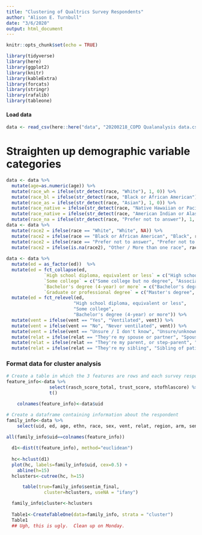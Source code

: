 ```yaml
---
title: "Clustering of Qualtrics Survey Respondents"
author: "Alison E. Turnbull"
date: "3/6/2020"
output: html_document
---
```


```r
knitr::opts_chunk$set(echo = TRUE)
```


```r
library(tidyverse)
library(here)
library(ggplot2)
library(knitr)
library(kableExtra)
library(forcats)
library(stringr)
library(rafalib)
library(tableone)
```

#### Load data
```r
data <- read_csv(here::here("data", "20200218_COPD Qualanalysis data.csv"), col_types = cols())
```


# Straighten up demographic variable categories
```r
data <- data %>%
  mutate(age=as.numeric(age)) %>% 
  mutate(race_wh = ifelse(str_detect(race, "White"), 1, 0)) %>%
  mutate(race_bl = ifelse(str_detect(race, "Black or African American"), 1, 0)) %>% 
  mutate(race_as = ifelse(str_detect(race, "Asian"), 1, 0)) %>% 
  mutate(race_native = ifelse(str_detect(race, "Native Hawaiian or Pacific Islander | "), 1, 0)) %>% 
  mutate(race_native = ifelse(str_detect(race, "American Indian or Alaska Native"), 1, race_native)) %>% 
  mutate(race_na = ifelse(str_detect(race, "Prefer not to answer"), 1, 0))
data <- data %>% 
  mutate(race2 = ifelse(race == "White", "White", NA)) %>%
  mutate(race2 = ifelse(race == "Black or African American", "Black", race2))  %>%
  mutate(race2 = ifelse(race == "Prefer not to answer", "Prefer not to answer", race2)) %>%
  mutate(race2 = ifelse(is.na(race2), "Other / More than one race", race2))
  
data <- data %>% 
  mutate(ed = as_factor(ed))  %>%
  mutate(ed = fct_collapse(ed,
              `High school diploma, equivalent or less` = c("High school graduate (high school diploma or equivalent including GED)", "Less than high school degree"), 
              `Some college` = c("Some college but no degree", "Associate degree in college (2-year)"),
              `Bachelor's degree (4-year) or more` = c("Bachelor's degree in college (4-year)", "Master's degree", "Doctoral degree", "Professional degree (JD, MD)"), 
              `Graduate or professional degree` = c("Master's degree", "Doctoral degree", "Professional degree (JD, MD)"))) %>%
  mutate(ed = fct_relevel(ed, 
                         "High school diploma, equivalent or less", 
                         "Some college", 
                         "Bachelor's degree (4-year) or more")) %>%
  mutate(vent = ifelse(vent == "Yes", "Ventilated", vent)) %>% 
  mutate(vent = ifelse(vent == "No", "Never ventilated", vent)) %>% 
  mutate(vent = ifelse(vent == "Unsure / I don't know", "Unsure/unknown", vent)) %>% 
  mutate(relat = ifelse(relat == "They're my spouse or partner", "Spouse or partner of patient", relat)) %>% 
  mutate(relat = ifelse(relat == "They're my parent, or step-parent", "Child or step-child of patient", relat)) %>% 
  mutate(relat = ifelse(relat == "They're my sibling", "Sibling of patient", relat)) 
```


### Format data for cluster analysis
```r
# Create a table in which the 3 features are rows and each survey respondent is a column
feature_info<-data %>%
                select(rasch_score_total, trust_score, stofhlascore) %>%
                t()

    colnames(feature_info)<-data$uid

# Create a dataframe containing information about the respondent
family_info<-data %>%
    select(uid, ed, age, ethn, race, sex, vent, relat, region, arm, sentim_final, rasch_score_total, trust_score, stofhlascore)
    
all(family_info$uid==colnames(feature_info))

```

```r
  d1<-dist(t(feature_info), method="euclidean")
  
  hc<-hclust(d1)
  plot(hc, labels=family_info$uid, cex=0.5) +
    abline(h=15)
  hclusters<-cutree(hc, h=15)
```

```r
      table(true=family_info$sentim_final,
              cluster=hclusters, useNA = "ifany")
```

```r
  family_info$cluster<-hclusters
  
  Table1<-CreateTableOne(data=family_info, strata = "cluster")
  Table1
  ## Ugh, this is ugly.  Clean up on Monday. 
```

